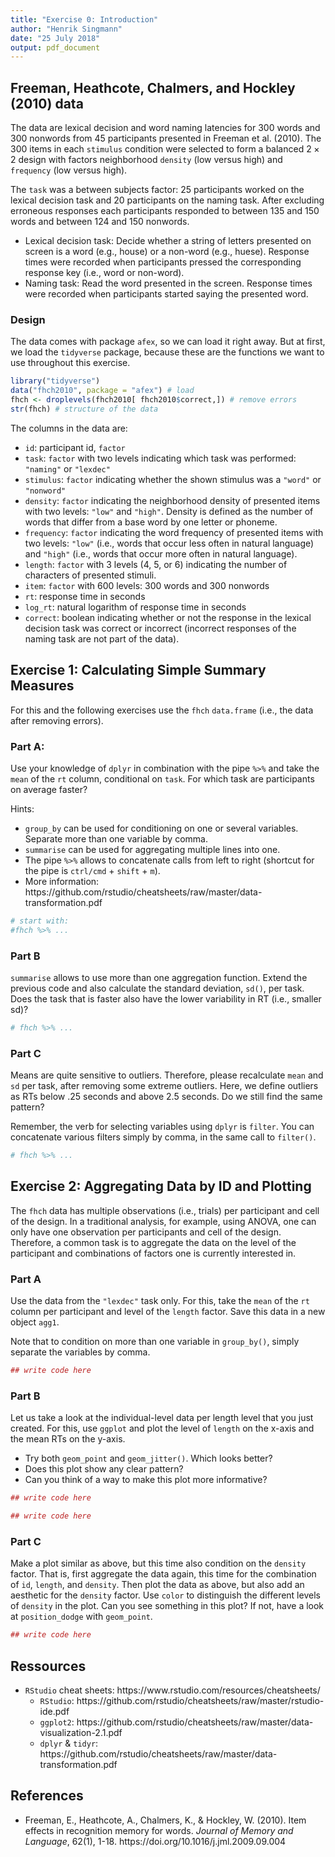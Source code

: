 ```yaml
---
title: "Exercise 0: Introduction"
author: "Henrik Singmann"
date: "25 July 2018"
output: pdf_document
---
```


## Freeman, Heathcote, Chalmers, and Hockley (2010) data

The data are lexical decision and word naming latencies for 300 words and 300 nonwords from 45 participants presented in Freeman et al. (2010). The 300 items in each `stimulus` condition were selected to form a balanced $2 \times 2$ design with factors neighborhood `density` (low versus high) and `frequency` (low versus high). 

The `task` was a between subjects factor: 25 participants worked on the lexical decision task and 20 participants on the naming task. After excluding erroneous responses each participants responded to between 135 and 150 words and between 124 and 150 nonwords.

- Lexical decision task: Decide whether a string of letters presented on screen is a word (e.g., house) or a non-word (e.g., huese). Response times were recorded when participants pressed the corresponding response key (i.e., word or non-word).
- Naming task: Read the word presented in the screen. Response times were recorded when participants started saying the presented word.


### Design

The data comes with package `afex`, so we can load it right away. But at first, we load the `tidyverse` package, because these are the functions we want to use throughout this exercise.

```r
library("tidyverse")
data("fhch2010", package = "afex") # load 
fhch <- droplevels(fhch2010[ fhch2010$correct,]) # remove errors
str(fhch) # structure of the data
```

The columns in the data are:

- `id`: participant id, `factor`
- `task`: `factor` with two levels indicating which task was performed: `"naming"` or `"lexdec"`
- `stimulus`: `factor` indicating whether the shown stimulus was a `"word"` or `"nonword"`
- `density`: `factor` indicating the neighborhood density of presented items with two levels: `"low"` and `"high"`. Density is defined as the number of words that differ from a base word by one letter or phoneme.
- `frequency`: `factor` indicating the word frequency of presented items with two levels: `"low"` (i.e., words that occur less often in natural language) and `"high"` (i.e., words that occur more often in natural language).
- `length`: `factor` with 3 levels (4, 5, or 6) indicating the number of characters of presented stimuli.
- `item`: `factor` with 600 levels: 300 words and 300 nonwords
- `rt`: response time in seconds
- `log_rt`: natural logarithm of response time in seconds
- `correct`: boolean indicating whether or not the response in the lexical decision task was correct or incorrect (incorrect responses of the naming task are not part of the data).


## Exercise 1: Calculating Simple Summary Measures

For this and the following exercises use the `fhch` `data.frame` (i.e., the data after removing errors).

### Part A:

Use your knowledge of `dplyr` in combination with the pipe `%>%` and take the `mean` of the `rt` column, conditional on `task`. For which task are participants on average faster?

Hints:

- `group_by` can be used for conditioning on one or several variables. Separate more than one variable by comma.
- `summarise` can be used for aggregating multiple lines into one.
- The pipe `%>%` allows to concatenate calls from left to right (shortcut for the pipe is `ctrl/cmd` + `shift` + `m`).
- More information: https://github.com/rstudio/cheatsheets/raw/master/data-transformation.pdf


```r
# start with: 
#fhch %>% ...
```

### Part B

`summarise` allows to use more than one aggregation function. Extend the previous code and also calculate the standard deviation, `sd()`, per task. Does the task that is faster also have the lower variability in RT (i.e., smaller sd)?

```r
# fhch %>% ...
```

### Part C

Means are quite sensitive to outliers. Therefore, please recalculate `mean` and  `sd` per task, after removing some extreme outliers. Here, we define outliers as RTs below .25 seconds and above 2.5 seconds. Do we still find the same pattern?

Remember, the verb for selecting variables using `dplyr` is `filter`. You can concatenate various filters simply by comma, in the same call to `filter()`.


```r
# fhch %>% ...

```



## Exercise 2: Aggregating Data by ID and Plotting

The `fhch` data has multiple observations (i.e., trials) per participant and cell of the design. In a traditional analysis, for example, using ANOVA, one can only have one observation per participants and cell of the design. Therefore, a common task is to aggregate the data on the level of the participant and combinations of factors one is currently interested in.


### Part A

Use the data from the `"lexdec"` task only. For this, take the `mean` of the `rt` column per participant and level of the `length` factor. Save this data in a new object `agg1`.

Note that to condition on more than one variable in `group_by()`, simply separate the variables by comma.


```r
## write code here
```


### Part B

Let us take a look at the individual-level data per length level that you just created. For this, use `ggplot` and plot the level of `length` on the x-axis and the mean RTs on the y-axis. 

- Try both `geom_point` and  `geom_jitter()`. Which looks better?
- Does this plot show any clear pattern?
- Can you think of a way to make this plot more informative?

```r
## write code here
```

```r
## write code here
```


### Part C

Make a plot similar as above, but this time also condition on the `density` factor. That is, first aggregate the data again, this time for the combination of `id`, `length`, and `density`. Then plot the data as above, but also add an aesthetic for the `density` factor. Use `color` to distinguish the different levels of `density` in the plot. Can you see something in this plot? If not, have a look at `position_dodge` with `geom_point`.


```r
## write code here
```


## Ressources

- `RStudio` cheat sheets: https://www.rstudio.com/resources/cheatsheets/
    - `RStudio`: https://github.com/rstudio/cheatsheets/raw/master/rstudio-ide.pdf
    - `ggplot2`: https://github.com/rstudio/cheatsheets/raw/master/data-visualization-2.1.pdf
    - `dplyr` & `tidyr`: https://github.com/rstudio/cheatsheets/raw/master/data-transformation.pdf

## References

- Freeman, E., Heathcote, A., Chalmers, K., & Hockley, W. (2010). Item effects in recognition memory for words. *Journal of Memory and Language*, 62(1), 1-18. https://doi.org/10.1016/j.jml.2009.09.004


